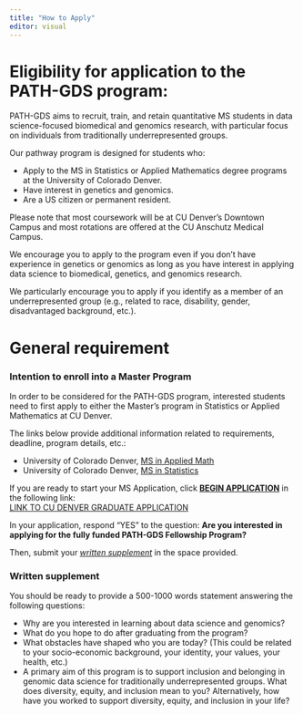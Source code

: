 ```yaml
---
title: "How to Apply"
editor: visual
---
```


# Eligibility for application to the PATH-GDS program:

PATH-GDS aims to recruit, train, and retain quantitative MS students in data science-focused biomedical and genomics research, with particular focus on individuals from traditionally underrepresented groups.

Our pathway program is designed for students who:

-   Apply to the MS in Statistics or Applied Mathematics degree programs at the University of Colorado Denver.
-   Have interest in genetics and genomics.
-   Are a US citizen or permanent resident.

Please note that most coursework will be at CU Denver’s Downtown Campus and most rotations are offered at the CU Anschutz Medical Campus.

We encourage you to apply to the program even if you don’t have experience in genetics or genomics as long as you have interest in applying data science to biomedical, genetics, and genomics research.

We particularly encourage you to apply if you identify as a member of an underrepresented group (e.g., related to race, disability, gender, disadvantaged background, etc.).

# General requirement

### Intention to enroll into a Master Program

In order to be considered for the PATH-GDS program, interested students need to first apply to either the Master's program in Statistics or Applied Mathematics at CU Denver.

The links below provide additional information related to requirements, deadline, program details, etc.:

-   University of Colorado Denver, [MS in Applied Math](https://clas.ucdenver.edu/mathematical-and-statistical-sciences/master-science-applied-mathematics)
-   University of Colorado Denver, [MS in Statistics](https://clas.ucdenver.edu/mathematical-and-statistical-sciences/master-science-statistics)

If you are ready to start your MS Application, click [**BEGIN APPLICATION**]{.underline} in the following link:\
[LINK TO CU DENVER GRADUATE APPLICATION](https://clas.ucdenver.edu/mathematical-and-statistical-sciences/prospective-students)

In your application, respond "YES" to the question: **Are you interested in applying for the fully funded PATH-GDS Fellowship Program?**

Then, submit your [*written supplement*]{.underline} in the space provided.

### Written supplement

You should be ready to provide a 500-1000 words statement answering the following questions:

-   Why are you interested in learning about data science and genomics?
-   What do you hope to do after graduating from the program?
-   What obstacles have shaped who you are today? (This could be related to your socio-economic background, your identity, your values, your health, etc.)
-   A primary aim of this program is to support inclusion and belonging in genomic data science for traditionally underrepresented groups. What does diversity, equity, and inclusion mean to you? Alternatively, how have you worked to support diversity, equity, and inclusion in your life?
